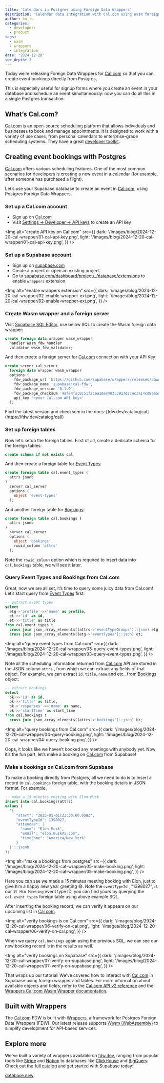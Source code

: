 ```yaml
---
title: 'Calendars in Postgres using Foreign Data Wrappers'
description: 'Calendar data integration with Cal.com using Wasm foreign data wrapper on Supabase'
author: bo_lu
categories:
  - developers
  - product
tags:
  - wasm
  - wrappers
  - integration
date: '2024-12-20'
toc_depth: 3
---
```


Today we’re releasing Foreign Data Wrappers for [Cal.com](http://Cal.com) so that you can create event bookings directly from Postgres.

This is especially useful for signup forms where you create an event in your database and schedule an event simultaneously: now you can do all this in a single Postgres transaction.

## What’s Cal.com?

[Cal.com](http://cal.com/) is an open-source scheduling platform that allows individuals and businesses to book and manage appointments. It is designed to work with a variety of use cases, from personal calendars to enterprise-grade scheduling systems. They have a great [developer toolkit](https://cal.com/platform).

## Creating event bookings with Postgres

[Cal.com](http://Cal.com) offers various scheduling features. One of the most common scenarios for developers is creating a new event in a calendar (for example, after someone has purchased a flight).

Let’s use your Supabase database to create an event in [Cal.com](http://cal.com/), using Postgres Foreign Data Wrappers.

### Set up a Cal.com account

- Sign up on [Cal.com](http://Cal.com)
- Visit [Settings -> Developer -> API keys](https://app.cal.com/settings/developer/api-keys) to create an API key

<Img
  alt="create API key on Cal.com"
  src={{
    dark: '/images/blog/2024-12-20-cal-wrapper/01-cal-api-key.png',
    light: '/images/blog/2024-12-20-cal-wrapper/01-cal-api-key.png',
  }}
/>

### Set up a Supabase account

- Sign up on [supabase.com](http://supabase.com)
- Create a project or open an existing project
- Go to [supabase.com/dashboard/project/\_/database/extensions](https://supabase.com/dashboard/project/_/database/extensions) to enable `wrappers` extension

<Img
  alt="enable wrappers extension"
  src={{
    dark: '/images/blog/2024-12-20-cal-wrapper/02-enable-wrapper-ext.png',
    light: '/images/blog/2024-12-20-cal-wrapper/02-enable-wrapper-ext.png',
  }}
/>

### Create Wasm wrapper and a foreign server

Visit [Supabase SQL Editor](https://supabase.com/dashboard/project/_/sql/new), use below SQL to create the Wasm foreign data wrapper:

```sql
create foreign data wrapper wasm_wrapper
  handler wasm_fdw_handler
  validator wasm_fdw_validator;
```

And then create a foreign server for [Cal.com](http://Cal.com) connection with your API Key:

```sql
create server cal_server
  foreign data wrapper wasm_wrapper
  options (
    fdw_package_url 'https://github.com/supabase/wrappers/releases/download/wasm_cal_fdw_v0.1.0/cal_fdw.wasm',
    fdw_package_name 'supabase:cal-fdw',
    fdw_package_version '0.1.0',
    fdw_package_checksum '4afe4fac8c51f2caa1de8483b3817d2cec3a14cd8a65a3942c8b4ff6c430f08a',
    api_key '<your Cal.com API key>'
  );
```

<Admonition>
  Find the latest version and checksum in the docs:
  [fdw.dev/catalog/cal](https://fdw.dev/catalog/cal/)
</Admonition>

### Set up foreign tables

Now let’s setup the foreign tables. First of all, create a dedicate schema for the foreign tables:

```sql
create schema if not exists cal;
```

And then create a foreign table for [Event Types](https://app.cal.com/event-types):

```sql
create foreign table cal.event_types (
  attrs jsonb
)
  server cal_server
  options (
    object 'event-types'
  );
```

And another foreign table for [Bookings](https://app.cal.com/bookings/upcoming):

```sql
create foreign table cal.bookings (
  attrs jsonb
)
  server cal_server
  options (
    object 'bookings',
    rowid_column 'attrs'
  );
```

Note the `rowid_column` option which is required to insert data into `cal.bookings` table, we will see it later.

### Query Event Types and Bookings from Cal.com

Great, now we are all set, it’s time to query some juicy data from Cal.com! Let’s start query from [Event Types](https://app.cal.com/event-types) first:

```sql
-- extract event types
select
  etg->'profile'->>'name' as profile,
  et->>'id' as id,
  et->>'title' as title
from cal.event_types t
  cross join json_array_elements((attrs->'eventTypeGroups')::json) etg
  cross join json_array_elements((etg->'eventTypes')::json) et;
```

<Img
  alt="query event types from Cal.com"
  src={{
    dark: '/images/blog/2024-12-20-cal-wrapper/03-query-event-types.png',
    light: '/images/blog/2024-12-20-cal-wrapper/03-query-event-types.png',
  }}
/>

Note all the scheduling information returned from [Cal.com](http://Cal.com) API are stored in the JSON column `attrs` , from which we can extract any fields of that object. For example, we can extract `id`, `title`, `name` and etc., from [Bookings](https://app.cal.com/bookings/upcoming) object:

```sql
-- extract bookings
select
  bk->>'id' as id,
  bk->>'title' as title,
  bk->'responses'->>'name' as name,
  bk->>'startTime' as start_time
from cal.bookings t
  cross join json_array_elements((attrs->'bookings')::json) bk;
```

<Img
  alt="query bookings from Cal.com"
  src={{
    dark: '/images/blog/2024-12-20-cal-wrapper/04-query-booking.png',
    light: '/images/blog/2024-12-20-cal-wrapper/04-query-booking.png',
  }}
/>

Oops, it looks like we haven’t booked any meetings with anybody yet. Now it’s the fun part, let’s make a booking on [Cal.com](http://Cal.com) from Supabase!

### Make a bookings on Cal.com from Supabase

To make a booking directly from Postgres, all we need to do is to insert a record to `cal.bookings` foreign table, with the booking details in JSON format. For example,

```sql
-- make a 15 minutes meeting with Elon Musk
insert into cal.bookings(attrs)
values (
  '{
     "start": "2025-01-01T23:30:00.000Z",
     "eventTypeId": 1398027,
     "attendee": {
       "name": "Elon Musk",
       "email": "elon.musk@x.com",
       "timeZone": "America/New_York"
     }
  }'::jsonb
);
```

<Img
  alt="make a bookings from postgres"
  src={{
    dark: '/images/blog/2024-12-20-cal-wrapper/05-make-booking.png',
    light: '/images/blog/2024-12-20-cal-wrapper/05-make-booking.png',
  }}
/>

Here you can see we made a 15 minutes meeting booking with Elon, just to give him a happy new year greeting 😄. Note the `eventTypeId` , “1398027”, is our `15 Min Meeting` event type ID, you can find yours by querying the `cal.event_types` foreign table using above example SQL.

After inserting the booking record, we can verify it appears on our upcoming list in [Cal.com](http://Cal.com).

<Img
  alt="verify bookings is on Cal.com"
  src={{
    dark: '/images/blog/2024-12-20-cal-wrapper/06-verify-on-cal.png',
    light: '/images/blog/2024-12-20-cal-wrapper/06-verify-on-cal.png',
  }}
/>

When we query `cal.bookings` again using the previous SQL, we can see our new booking record is in the results as well.

<Img
  alt="verify bookings on Supabase"
  src={{
    dark: '/images/blog/2024-12-20-cal-wrapper/07-verify-on-supabase.png',
    light: '/images/blog/2024-12-20-cal-wrapper/07-verify-on-supabase.png',
  }}
/>

That wraps up our tutorial! We've covered how to interact with [Cal.com](http://Cal.com) in Supabase using foreign wrapper and tables. For more information about available objects and fields, refer to the [Cal.com API v2 reference](https://cal.com/docs/api-reference/v2/introduction) and the [Wrappers Cal.com Wasm Wrapper documentation](https://fdw.dev/catalog/cal/).

## Built with Wrappers

The [Cal.com](http://Cal.com) FDW is built with [Wrappers](https://fdw.dev), a framework for Postgres Foreign Data Wrappers (FDW). Our latest release supports [Wasm (WebAssembly)](https://webassembly.org/) to simplify development for API-based services.

## Explore more

We've built a variety of wrappers available on [fdw.dev](https://fdw.dev/), ranging from popular tools like [Stripe](https://stripe.com/) and [Notion](https://www.notion.com/) to databases like [ClickHouse](https://clickhouse.com/) and [BigQuery](https://cloud.google.com/bigquery). Check out the [full catalog](https://fdw.dev/catalog/) and get started with Supabase today:

[database.new](https://database.new)
